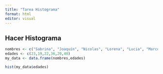```yaml
---
title: "Tarea Histograma"
format: html
editor: visual
---
```


## Hacer Histograma

```r
nombres <- c("Sabrina", "Joaquín", "Nicolas", "Lorena", "Lucia", "Marco") 
edades <- c(23,19,22,36,20,40) 
my_data <- data.frame(nombres,edades)

```

```r
hist(my_data$edades)
```
